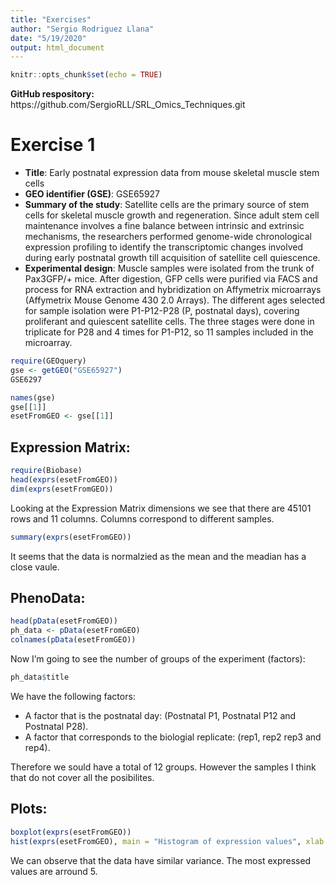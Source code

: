 ```yaml
---
title: "Exercises"
author: "Sergio Rodriguez Llana"
date: "5/19/2020"
output: html_document
---
```


```r
knitr::opts_chunk$set(echo = TRUE)
```

**GitHub respository:** https://github.com/SergioRLL/SRL_Omics_Techniques.git

# Exercise 1

- **Title**: Early postnatal expression data from mouse skeletal muscle stem cells
- **GEO identifier (GSE)**: GSE65927
- **Summary of the study**: Satellite cells are the primary source of stem cells for skeletal muscle growth and regeneration. Since adult stem cell maintenance involves a fine balance between intrinsic and extrinsic mechanisms, the researchers performed genome-wide chronological expression profiling to identify the transcriptomic changes involved during early postnatal growth till acquisition of satellite cell quiescence.
- **Experimental design**: Muscle samples were isolated from the trunk of Pax3GFP/+ mice. After digestion, GFP cells were purified via FACS and process for RNA extraction and hybridization on Affymetrix microarrays (Affymetrix Mouse Genome 430 2.0 Arrays).
The different ages selected for sample isolation were P1-P12-P28 (P, postnatal days), covering proliferant and quiescent satellite cells. The three stages were done in triplicate for P28 and 4 times for P1-P12, so 11 samples included in the microarray.

```r
require(GEOquery)
gse <- getGEO("GSE65927")
GSE6297

```

```r
names(gse)
gse[[1]]
esetFromGEO <- gse[[1]]
```

## Expression Matrix:

```r
require(Biobase)
head(exprs(esetFromGEO))
dim(exprs(esetFromGEO))
```

Looking at the Expression Matrix dimensions we see that there are 45101 rows and 11 columns. Columns correspond to different samples.

```r
summary(exprs(esetFromGEO))
```

It seems that the data is normalzied as the mean and the meadian has a close vaule.


## PhenoData:


```r
head(pData(esetFromGEO))
ph_data <- pData(esetFromGEO)
colnames(pData(esetFromGEO))
```

Now I'm going to see the number of groups of the experiment (factors):

```r
ph_data$title
```

We have the following factors:

- A factor that is the postnatal day: (Postnatal P1, Postnatal P12 and Postnatal P28).
- A factor that corresponds to the biologial replicate: (rep1, rep2 rep3 and rep4).

Therefore we sould have a total of 12 groups. However the samples I think that do not cover all the posibilites.

## Plots:

```r
boxplot(exprs(esetFromGEO))
hist(exprs(esetFromGEO), main = "Histogram of expression values", xlab = "Expression values")

```

We can observe that the data have similar variance. The most expressed values are arround 5.


